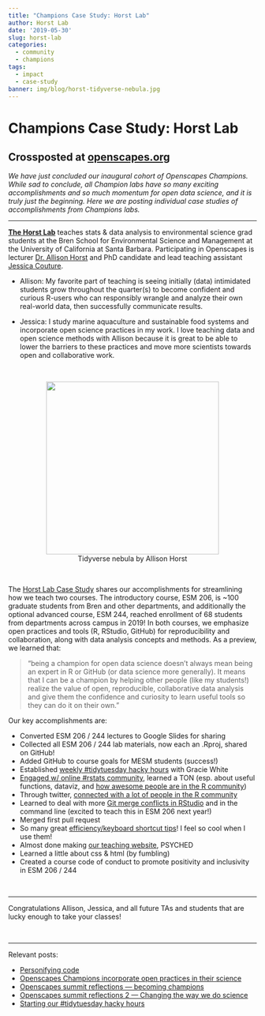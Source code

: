 ```yaml
---
title: "Champions Case Study: Horst Lab"
author: Horst Lab
date: '2019-05-30'
slug: horst-lab
categories:
  - community
  - champions
tags:
  - impact
  - case-study
banner: img/blog/horst-tidyverse-nebula.jpg
---
```


# Champions Case Study: Horst Lab 
## Crossposted at [openscapes.org](https://www.openscapes.org/blog/)

*We have just concluded our inaugural cohort of Openscapes Champions. While sad to conclude, all Champion labs have so many exciting accomplishments and so much momentum for open data science, and it is truly just the beginning. Here we are posting individual case studies of accomplishments from Champions labs.*

---

[**The Horst Lab**](https://allisonhorst.github.io/) teaches stats & data analysis to environmental science grad students at the Bren School for Environmental Science and Management at the University of California at Santa Barbara. Participating in Openscapes is lecturer [Dr. Allison Horst](https://www.bren.ucsb.edu/people/Faculty/allison_horst.htm) and PhD candidate and lead teaching assistant [Jessica Couture](https://www.bren.ucsb.edu/research/Jessica_Couture1.htm). 

- Allison: My favorite part of teaching is seeing initially (data) intimidated students grow throughout the quarter(s) to become confident and curious R-users who can responsibly wrangle and analyze their own real-world data, then successfully communicate results. 

- Jessica: I study marine aquaculture and sustainable food systems and incorporate open science practices in my work. I love teaching data and open science methods with Allison because it is great to be able to lower the barriers to these practices and move more scientists towards open and collaborative work.



<br> 

<center>
  <a><img src="horst-tidyverse-nebula.jpg" width="350px"></a>
  <figcaption>Tidyverse nebula by Allison Horst</figcaption>
</center>

<br> 

The [Horst Lab Case Study](https://docs.google.com/document/d/17CxyclpaG74E5U5P41asybkOAeruS1RxRL6kQGXLw7Y/edit) shares our accomplishments for streamlining how we teach two courses. The introductory course, ESM 206, is ~100 graduate students from Bren and other departments, and additionally the optional advanced course, ESM 244, reached enrollment of 68 students from departments across campus in 2019! In both courses, we emphasize open practices and tools (R, RStudio, GitHub) for reproducibility and collaboration, along with data analysis concepts and methods. As a preview, we learned that: 

> "being a champion for open data science doesn’t always mean being an expert in R or GitHub (or data science more generally). It means that I can be a champion by helping other people (like my students!) realize the value of open, reproducible, collaborative data analysis and give them the confidence and curiosity to learn useful tools so they can do it on their own." 

Our key accomplishments are: 

- Converted ESM 206 / 244 lectures to Google Slides for sharing
- Collected all ESM 206 / 244 lab materials, now each an .Rproj, shared on GitHub!
- Added GitHub to course goals for MESM students (success!)
- Established [weekly #tidytuesday hacky hours](https://www.openscapes.org/blog/2019/05/02/tidy-tuesday-coding-club/) with Gracie White 
- [Engaged w/ online #rstats community](https://www.openscapes.org/blog/2019/01/15/personify-code/), learned a TON (esp. about useful functions, dataviz, and [how awesome people are in the R community](https://twitter.com/allison_horst/status/1102447015248637953)) 
- Through twitter, [connected with a lot of people in the R community](https://twitter.com/allison_horst/status/1069288639379603456) 
- Learned to deal with more [Git merge conflicts in RStudio](https://twitter.com/allison_horst/status/1121501193358864385) and in the command line (excited to teach this in ESM 206 next year!)
- Merged first pull request 
- So many great [efficiency/keyboard shortcut tips](https://docs.google.com/spreadsheets/d/e/2PACX-1vQqWV6qFUv6WOztKqj52gUfvVlYc5Emw6Z-YzoM5fr9uOHRDLTDC625pdKVe5PwhlRmZlklNB7Lulq4/pubhtml)! I feel so cool when I use them! 
- Almost done making [our teaching website](www.allisonhorst.github.io), PSYCHED 
- Learned a little about css & html (by fumbling)
- Created a course code of conduct to promote positivity and inclusivity in ESM 206 / 244

<br>

---

Congratulations Allison, Jessica, and all future TAs and students that are lucky enough to take your classes! 

<br>

---

Relevant posts: 

- [Personifying code](https://www.openscapes.org/blog/2019/01/15/personify-code/)
- [Openscapes Champions incorporate open practices in their science](https://www.openscapes.org/blog/2019/03/27/champions-incorporate-open-science/)
- [Openscapes summit reflections — becoming champions](https://www.openscapes.org/blog/2019/04/08/summit-reflections1/)
- [Openscapes summit reflections 2 — Changing the way we do science](https://www.openscapes.org/blog/2019/04/25/summit-reflections2/)
- [Starting our #tidytuesday hacky hours](https://www.openscapes.org/blog/2019/05/02/tidy-tuesday-coding-club/)

<br>

